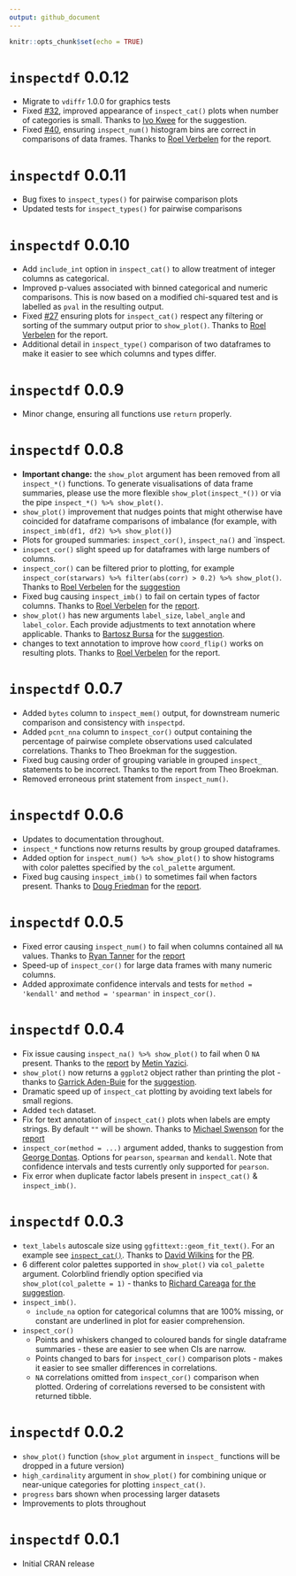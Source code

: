 ```yaml
---
output: github_document
---
```


```r
knitr::opts_chunk$set(echo = TRUE)
```

# `inspectdf` 0.0.12

- Migrate to `vdiffr` 1.0.0 for graphics tests
- Fixed [#32](https://github.com/alastairrushworth/inspectdf/issues/32), improved appearance of `inspect_cat()` plots when number of categories is small. Thanks to [Ivo Kwee](https://github.com/ivokwee) for the suggestion.
- Fixed [#40](https://github.com/alastairrushworth/inspectdf/issues/40), ensuring `inspect_num()` histogram bins are correct in comparisons of data frames.  Thanks to [Roel Verbelen](https://github.com/RoelVerbelen) for the report.

# `inspectdf` 0.0.11

- Bug fixes to `inspect_types()` for pairwise comparison plots
- Updated tests for `inspect_types()` for pairwise comparisons

# `inspectdf` 0.0.10

- Add `include_int` option in `inspect_cat()` to allow treatment of integer columns as categorical.
- Improved p-values associated with binned categorical and numeric comparisons.  This is now based on a modified chi-squared test and is labelled as `pval` in the resulting output.
- Fixed [#27](https://github.com/alastairrushworth/inspectdf/issues/27) ensuring plots for `inspect_cat()` respect any filtering or sorting of the summary output prior to `show_plot()`.  Thanks to [Roel Verbelen](https://github.com/RoelVerbelen) for the report.
- Additional detail in `inspect_type()` comparison of two dataframes to make it easier to see which columns and types differ.

# `inspectdf` 0.0.9

- Minor change, ensuring all functions use `return` properly.  

# `inspectdf` 0.0.8

- __Important change:__ the `show_plot` argument has been removed from all `inspect_*()` functions.  To generate visualisations of data frame summaries, please use the more flexible `show_plot(inspect_*())` or via the pipe  `inspect_*() %>% show_plot()`.
- `show_plot()` improvement that nudges points that might otherwise have coincided for dataframe comparisons of imbalance (for example, with `inspect_imb(df1, df2) %>% show_plot()`)  
- Plots for grouped summaries: `inspect_cor()`, `inspect_na()` and `inspect.
- `inspect_cor()` slight speed up for dataframes with large numbers of columns.
- `inspect_cor()` can be filtered prior to plotting, for example `inspect_cor(starwars) %>% filter(abs(corr) > 0.2) %>% show_plot()`.  Thanks to [Roel Verbelen](https://github.com/RoelVerbelen) for the [suggestion](https://github.com/alastairrushworth/inspectdf/issues/24)
- Fixed bug causing `inspect_imb()` to fail on certain types of factor columns.  Thanks to [Roel Verbelen](https://github.com/RoelVerbelen) for the [report](https://github.com/alastairrushworth/inspectdf/issues/26).
- `show_plot()` has new arguments `label_size`, `label_angle` and `label_color`.  Each provide adjustments to text annotation where applicable.  Thanks to [Bartosz Bursa](https://github.com/bartekbursa) for the [suggestion](https://github.com/alastairrushworth/inspectdf/issues/20).
- changes to text annotation to improve how `coord_flip()` works on resulting plots.  Thanks to [Roel Verbelen](https://github.com/RoelVerbelen) for the report.

# `inspectdf` 0.0.7

- Added `bytes` column to `inspect_mem()` output, for downstream numeric comparison and consistency with `inspectpd`.
- Added `pcnt_nna` column to `inspect_cor()` output containing the percentage of pairwise complete observations used calculated correlations.  Thanks to Theo Broekman for the suggestion.
- Fixed bug causing order of grouping variable in grouped `inspect_` statements to be incorrect.  Thanks to the report from Theo Broekman.
- Removed erroneous print statement from `inspect_num()`.

# `inspectdf` 0.0.6

- Updates to documentation throughout.
- `inspect_*` functions now returns results by group grouped dataframes.
- Added option for `inspect_num() %>% show_plot()` to show histograms with color palettes specified by the `col_palette` argument.
- Fixed bug causing `inspect_imb()` to sometimes fail when factors present.  Thanks to [Doug Friedman](https://github.com/doug-friedman) for the [report](https://github.com/alastairrushworth/inspectdf/issues/19).  

# `inspectdf` 0.0.5

- Fixed error causing `inspect_num()` to fail when columns contained all `NA` values.  Thanks to [Ryan Tanner](https://github.com/ryanatanner) for the [report](https://github.com/alastairrushworth/inspectdf/issues/18)
- Speed-up of `inspect_cor()` for large data frames with many numeric columns.
- Added approximate confidence intervals and tests for `method = 'kendall'` and `method = 'spearman'` in `inspect_cor()`.  

# `inspectdf` 0.0.4

-  Fix issue causing `inspect_na() %>% show_plot()` to fail when 0 `NA` present.  Thanks to the [report](https://github.com/alastairrushworth/inspectdf/issues/13) by [Metin Yazici](https://github.com/strboul).
- `show_plot()` now returns a `ggplot2` object rather than printing the plot - thanks to [Garrick Aden-Buie](https://github.com/gadenbuie) for the [suggestion](https://github.com/alastairrushworth/inspectdf/issues/14).
- Dramatic speed up of `inspect_cat` plotting by avoiding text labels for small regions.
- Added `tech` dataset.
- Fix for text annotation of `inspect_cat()` plots when labels are empty strings.  By default `""` will be shown.  Thanks to [Michael Swenson](https://github.com/mwswenson) for the [report](https://github.com/alastairrushworth/inspectdf/issues/12)
- `inspect_cor(method = ...)` argument added, thanks to suggestion from [George Dontas](https://github.com/gd047).  Options for `pearson`, `spearman` and `kendall`.  Note that confidence intervals and tests currently only supported for `pearson`.
- Fix error when duplicate factor labels present in `inspect_cat()` & `inspect_imb()`.

# `inspectdf` 0.0.3

- `text_labels` autoscale size using `ggfittext::geom_fit_text()`.  For an example see [`inspect_cat()`](https://github.com/alastairrushworth/inspectdf#categorical-levels).  Thanks to [David Wilkins](https://github.com/wilkox) for the [PR](https://github.com/alastairrushworth/inspectdf/pull/9).
- 6 different color palettes supported in `show_plot()` via `col_palette` argument.  Colorblind friendly option specified via `show_plot(col_palette = 1)` - thanks to [Richard Careaga](https://github.com/technocrat) [for the suggestion](https://github.com/alastairrushworth/inspectdf/pull/3).
- `inspect_imb()`.  
  - `include_na` option for categorical columns that are 100% missing, or constant are underlined in plot for easier comprehension.
- `inspect_cor()`
  - Points and whiskers changed to coloured bands for single dataframe summaries - these are easier to see when CIs are narrow.  
  - Points changed to bars for `inspect_cor()` comparison plots - makes it easier to see smaller differences in correlations.  
  - `NA` correlations omitted from `inspect_cor()` comparison when plotted.  Ordering of correlations reversed to be consistent with returned tibble.


# `inspectdf` 0.0.2

- `show_plot()` function (`show_plot` argument in `inspect_` functions will be dropped in a future version)
- `high_cardinality` argument in `show_plot()` for combining unique or near-unique categories for plotting `inspect_cat()`.
- `progress` bars shown when processing larger datasets
- Improvements to plots throughout

# `inspectdf` 0.0.1

- Initial CRAN release